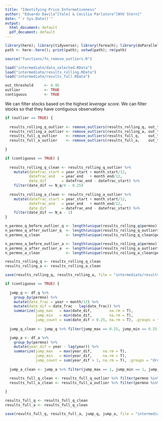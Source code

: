 ```yaml
---
title: "Identifying Price Informativeness"
author: "Eduardo Davila^[Yale] & Cecilia Parlatore^[NYU Stern]"
date: "`r Sys.Date()`"
output:
  html_document: default
  pdf_document: default
---
```


```r

library(here); library(tidyverse); library(foreach); library(doParallel); library(AER)
path <- here::here(); print(path); setwd(path); rm(path)

source("functions/fn_remove_outliers.R")

load("intermediate/data_selected.RData")
load("intermediate/results_rolling.RData")
load("intermediate/results_full.RData")

out_threshold     <- 0.95
outlier           <- TRUE
contiguous        <- TRUE

```

We can filter stocks based on the highest *leverage score*.
We can filter stocks so that they have contiguous observations

```r

if (outlier == TRUE) {
  
  results_rolling_q_outlier <- remove_outliers(results_rolling_q, out_threshold)
  results_rolling_a_outlier <- remove_outliers(results_rolling_a, out_threshold)
  results_full_q_outlier    <- remove_outliers(results_full_q,    out_threshold)
  results_full_a_outlier    <- remove_outliers(results_full_a,    out_threshold)
  
}

if (contiguous == TRUE) {
  
  results_rolling_q_clean <- results_rolling_q_outlier %>%
    mutate(datefrac_start = year_start + month_start/12,
           datefrac_end   = year_end   + month_end/12, 
           date_dif       = datefrac_end - datefrac_start) %>% 
    filter(date_dif == N_q/4 - 0.25)
  
  results_rolling_a_clean <- results_rolling_a_outlier %>%
    mutate(datefrac_start = year_start + month_start/12,
           datefrac_end   = year_end   + month_end/12, 
           date_dif       = datefrac_end - datefrac_start) %>% 
    filter(date_dif == N_a - 1)
}

n_permno_q_before_outlier_q <- length(unique(results_rolling_q$permno))
n_permno_q_after_outlier_q  <- length(unique(results_rolling_q_outlier$permno))
n_permno_q_clean            <- length(unique(results_rolling_q_clean$permno))

n_permno_a_before_outlier_a <- length(unique(results_rolling_a$permno))
n_permno_a_after_outlier_a  <- length(unique(results_rolling_a_outlier$permno))
n_permno_a_clean            <- length(unique(results_rolling_a_clean$permno))

results_rolling_q <- results_rolling_q_clean
results_rolling_a <- results_rolling_a_clean

save(results_rolling_q, results_rolling_a, file = "intermediate/results_rolling_clean.RData")

```

```r

if (contiguous == TRUE) {
  
  jump_q <- df_q %>%
    group_by(permno) %>%
    mutate(date_frac = year + month/12) %>%
    mutate(date_dif = date_frac - lag(date_frac)) %>%
    summarize(jump_max   = max(date_dif,        na.rm = T),
              jump_min   = min(date_dif,        na.rm = T),
              jump_count = sum(date_dif > 0.25, na.rm = T), .groups = "drop_last")
  
  jump_q_clean <- jump_q %>% filter(jump_max == 0.25, jump_min == 0.25, jump_count == 0)

  jump_a <- df_a %>%
    group_by(permno) %>%
    mutate(year_dif = year - lag(year)) %>% 
    summarize(jump_max   = max(year_dif,     na.rm = T), 
              jump_min   = min(year_dif,     na.rm = T),
              jump_count = sum(year_dif > 1, na.rm = T), .groups = "drop_last") 
  
  jump_a_clean <- jump_a %>% filter(jump_max == 1, jump_min == 1, jump_count == 0)

  results_full_q_clean <- results_full_q_outlier %>% filter(permno %in% jump_q_clean$permno)
  results_full_a_clean <- results_full_a_outlier %>% filter(permno %in% jump_a_clean$permno)
  
}

results_full_q <- results_full_q_clean
results_full_a <- results_full_q_clean

save(results_full_q, results_full_a, jump_q, jump_a, file = "intermediate/results_full_clean.RData")

```
